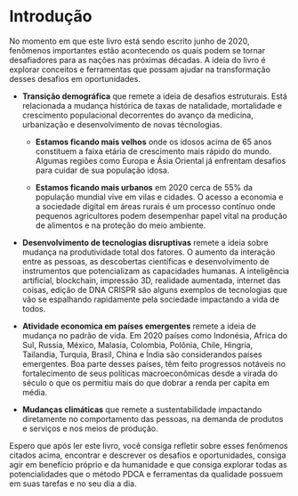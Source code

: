 # Introdução {#sec-intro .unnumbered}

No momento em que este livro está sendo escrito junho de 2020, fenômenos importantes estão acontecendo os quais podem se tornar desafiadores para as nações nas próximas décadas. A ideia do livro é explorar conceitos e ferramentas que possam ajudar na transformação desses desafios em oportunidades.

-   **Transição demográfica** que remete a ideia de desafios estruturais. Está relacionada a mudança histórica de taxas de natalidade, mortalidade e crescimento populacional decorrentes do avanço da medicina, urbanização e desenvolvimento de novas técnologias.

    -   **Estamos ficando mais velhos** onde os idosos acima de 65 anos constituem a faixa etária de crescimento mais rápido do mundo. Algumas regiões como Europa e Ásia Oriental já enfrentam desafios para cuidar de sua população idosa.

    -   **Estamos ficando mais urbanos** em 2020 cerca de 55% da população mundial vive em vilas e cidades. O acesso a economia e a sociedade digital em áreas rurais é um processo contínuo onde pequenos agricultores podem desempenhar papel vital na produção de alimentos e na proteção do meio ambiente.

-   **Desenvolvimento de tecnologias disruptivas** remete a ideia sobre mudança na produtividade total dos fatores. O aumento da interação entre as pessoas, as descobertas científicas e desenvolvimento de instrumentos que potencializam as capacidades humanas. A inteligência artificial, blockchain, impressão 3D, realidade aumentada, internet das coisas, edição de DNA CRISPR são alguns exemplos de tecnologias que vão se espalhando rapidamente pela sociedade impactando a vida de todos.

-   **Atividade economica em países emergentes** remete a ideia de mudança no padrão de vida. Em 2020 países como Indonésia, Africa do Sul, Russia, México, Malasia, Colombia, Polônia, Chile, Hingria, Tailandia, Turquia, Brasil, China e Índia são considerandos países emergentes. Boa parte desses países, têm feito progressos notáveis no fortalecimento de seus políticas macroeconômicas desde a virada do século o que os permitiu mais do que dobrar a renda per capita em média.

-   **Mudanças climáticas** que remete a sustentabilidade impactando diretamente no comportamento das pessoas, na demanda de produtos e serviços e nos meios de produção.

Espero que após ler este livro, você consiga refletir sobre esses fenômenos citados acima, encontrar e descrever os desafios e oportunidades, consiga agir em benefício próprio e da humanidade e que consiga explorar todas as potencialidades que o método PDCA e ferramentas da qualidade possuem em suas tarefas e no seu dia a dia.